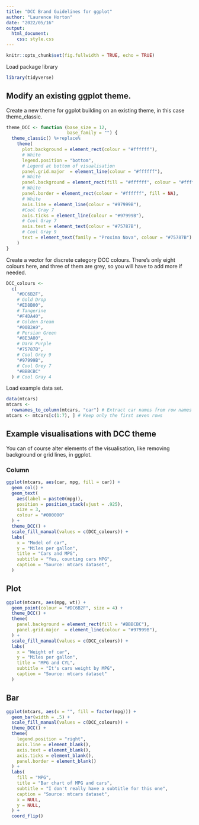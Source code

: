 ```yaml
---
title: "DCC Brand Guidelines for ggplot"
author: "Laurence Horton"
date: "2022/05/16"
output: 
  html_document:
    css: style.css
---
```


```r
knitr::opts_chunk$set(fig.fullwidth = TRUE, echo = TRUE)
```

Load package library
```r
library(tidyverse)
```

## Modify an existing ggplot theme.  
Create a new theme for ggplot building on an existing theme, in this case theme_classic.
```r
theme_DCC <- function (base_size = 12,
                       base_family = "") {
  theme_classic() %+replace%
    theme(
      plot.background = element_rect(colour = "#ffffff"),
      # White
      legend.position = "bottom",
      # Legend at bottom of visualisation
      panel.grid.major  = element_line(colour = "#ffffff"),
      # White
      panel.background = element_rect(fill = "#ffffff", colour = "#ffffff"),
      # White
      panel.border = element_rect(colour = "#ffffff", fill = NA),
      # White
      axis.line = element_line(colour = "#97999B"),
      #Cool Gray 7
      axis.ticks = element_line(colour = "#97999B"),
      # Cool Gray 7
      axis.text = element_text(colour = "#75787B"),
      # Cool Gray 9
      text = element_text(family = "Proxima Nova", colour = "#75787B") # Cool Gray 9
    )
}
```

Create a vector for discrete category DCC colours. There's only eight colours here, and three of them are grey, so you will have to add more if needed.
```r
DCC_colours <-
  c(
    "#DC6B2F",
    # Gold Drop
    "#ED8B00",
    # Tangerine
    "#F4DA40",
    # Golden Dream
    "#00B2A9",
    # Persian Green
    "#8E3A80",
    # Dark Purple
    "#75787B",
    # Cool Grey 9
    "#97999B",
    # Cool Grey 7
    "#BBBCBC"
  ) # Cool Gray 4
```

Load example data set.
```r
data(mtcars)
mtcars <-
  rownames_to_column(mtcars, "car") # Extract car names from row names and add as a column
mtcars <- mtcars[c(1:7), ] # Keep only the first seven rows
```

## Example visualisations with DCC theme

You can of course alter elements of the visualisation, like removing background or grid lines, in ggplot.  

### Column
```r
ggplot(mtcars, aes(car, mpg, fill = car)) +
  geom_col() +
  geom_text(
    aes(label = paste0(mpg)),
    position = position_stack(vjust = .925),
    size = 3,
    colour = "#000000"
  ) +
  theme_DCC() +
  scale_fill_manual(values = c(DCC_colours)) +
  labs(
    x = "Model of car",
    y = "Miles per gallon",
    title = "Cars and MPG",
    subtitle = "Yes, counting cars MPG",
    caption = "Source: mtcars dataset",
  )
```

## Plot
```r
ggplot(mtcars, aes(mpg, wt)) +
  geom_point(colour = "#DC6B2F", size = 4) +
  theme_DCC() +
  theme(
    panel.background = element_rect(fill = "#BBBCBC"),
    panel.grid.major  = element_line(colour = "#97999B"),
  ) +
  scale_fill_manual(values = c(DCC_colours)) +
  labs(
    x = "Weight of car",
    y = "Miles per gallon",
    title = "MPG and CYL",
    subtitle = "It's cars weight by MPG",
    caption = "Source: mtcars dataset"
  )
```

## Bar
```r
ggplot(mtcars, aes(x = "", fill = factor(mpg))) +
  geom_bar(width = .5) +
  scale_fill_manual(values = c(DCC_colours)) +
  theme_DCC() +
  theme(
    legend.position = "right",
    axis.line = element_blank(),
    axis.text = element_blank(),
    axis.ticks = element_blank(),
    panel.border = element_blank()
  ) +
  labs(
    fill = "MPG",
    title = "Bar chart of MPG and cars",
    subtitle = "I don't really have a subtitle for this one",
    caption = "Source: mtcars dataset",
    x = NULL,
    y = NULL,
  ) +
  coord_flip()
```